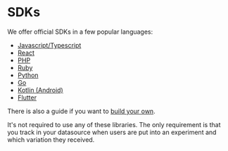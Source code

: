 # SDKs

We offer official SDKs in a few popular languages:

- [Javascript/Typescript](/lib/js)
- [React](/lib/react)
- [PHP](/lib/php)
- [Ruby](/lib/ruby)
- [Python](/lib/python)
- [Go](/lib/go)
- [Kotlin (Android)](/lib/kotlin)
- [Flutter](/lib/flutter)

There is also a guide if you want to [build your own](/lib/build-your-own).

It's not required to use any of these libraries. The only requirement is that you track in your datasource when users are put into an experiment and which variation they received.
